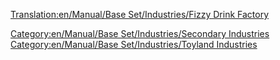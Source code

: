 [[Translation:en/Manual/Base Set/Industries/Fizzy Drink Factory]]

{{en/Manual/Base Set/Industries/Industries|image=en/Manual/Base Set/Industries/FizzyDrinkFactory.png
|name=Fizzy Drink Factory
|climates=[[en/Manual/Climates]]
|accepts=[[en/Manual/Base Set/Cargos/Cola]],[[en/Manual/Base Set/Cargos/Bubbles]]
|produces=[[en/Manual/Base Set/Cargos/Fizzy Drinks]]
|notes=Not present in other [[en/Manual/Climates]].
}}

{{en/Manual/Base Set/Industries/Navbox Industries}}

[[Category:en/Manual/Base Set/Industries/Secondary Industries]]
[[Category:en/Manual/Base Set/Industries/Toyland Industries]]